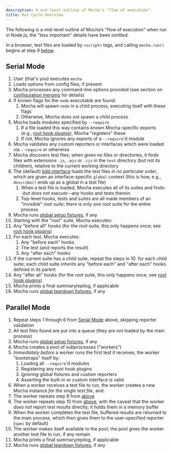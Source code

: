 ```yaml
---
description: A mid-level outline of Mocha's "flow of execution".
title: Run Cycle Overview
---
```


The following is a mid-level outline of Mocha’s "flow of execution" when run in Node.js; the "less important" details have been omitted.

In a browser, test files are loaded by `<script>` tags, and calling `mocha.run()` begins at step 9 [below](#serial-mode).

## Serial Mode

1. User (that's you) executes `mocha`
2. Loads options from config files, if present
3. Mocha processes any command-line options provided (see section on [configuration merging](/next/running/configuring#merging) for details)
4. If known flags for the `node` executable are found:
   1. Mocha will spawn `node` in a child process, executing itself with these flags
   2. Otherwise, Mocha does not spawn a child process
5. Mocha loads modules specified by `--require`
   1. If a file loaded this way contains known Mocha-specific exports (e.g., [root hook plugins](../features/root-hook-plugins)), Mocha "registers" these
   2. If not, Mocha ignores any exports of a `--require`'d module
6. Mocha validates any custom reporters or interfaces which were loaded via `--require` or otherwise
7. Mocha _discovers_ test files; when given no files or directories, it finds files with extensions `.js`, `.mjs` or `.cjs` in the `test` directory (but not its children), relative to the current working directory
8. The (default) [bdd interface](../interfaces/bdd) loads the test files _in no particular order_, which are given an interface-specific `global` context (this is how, e.g., `describe()` ends up as a global in a test file)
   1. When a test file is loaded, Mocha executes all of its suites and finds--_but does not execute_--any hooks and tests therein.
   2. Top-level hooks, tests and suites are all made members of an "invisible" _root suite_; there is only _one_ root suite for the entire process
9. Mocha runs [global setup fixtures](../features/global-fixtures#global-setup-fixtures), if any
10. Starting with the "root" suite, Mocha executes:
11. Any "before all" hooks (for the _root_ suite, this only happens once; see [root hook plugins](../features/root-hook-plugins))
12. For each test, Mocha executes:
    1. Any "before each" hooks
    2. The test (and reports the result)
    3. Any "after each" hooks
13. If the current suite has a child suite, repeat the steps in 10. for each child suite; each child suite _inherits_ any "before each" and "after each" hooks defined in its parent
14. Any "after all" hooks (for the _root_ suite, this only happens once; see [root hook plugins](../features/root-hook-plugins))
15. Mocha prints a final summary/epilog, if applicable
16. Mocha runs [global teardown fixtures](../features/global-fixtures#global-teardown-fixtures), if any

## Parallel Mode

1. Repeat steps 1 through 6 from [Serial Mode](#serial-mode) above, skipping reporter validation
2. All test files found are put into a queue (they are _not_ loaded by the main process)
3. Mocha runs [global setup fixtures](../features/global-fixtures#global-setup-fixtures), if any
4. Mocha creates a pool of subprocesses ("workers")
5. _Immediately before_ a worker runs the first test it receives, the worker "bootstraps" itself by:
   1. Loading all `--require`'d modules
   2. Registering any root hook plugins
   3. _Ignoring_ global fixtures and custom reporters
   4. Asserting the built-in or custom interface is valid
6. When a worker receives a test file to run, the worker creates a new Mocha instance _for the single test file_, and:
7. The worker repeats step 8 from [above](#serial-mode)
8. The worker repeats step 10 from [above](#serial-mode), with the caveat that the worker _does not_ report test results directly; it holds them in a memory buffer
9. When the worker completes the test file, buffered results are returned to the main process, which then gives them to the user-specified reporter (`spec` by default)
10. The worker makes itself available to the pool; the pool gives the worker another test file to run, if any remain
11. Mocha prints a final summary/epilog, if applicable
12. Mocha runs [global teardown fixtures](../features/global-fixtures#global-teardown-fixtures), if any
